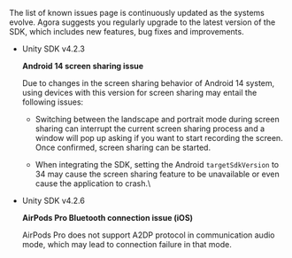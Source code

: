 <PlatformWrapper platform="unity">

The list of known issues page is continuously updated as the systems evolve. Agora suggests you regularly upgrade to the latest version of the SDK, which includes new features, bug fixes and improvements.

- Unity SDK v4.2.3

    **Android 14 screen sharing issue**

    Due to changes in the screen sharing behavior of Android 14 system, using devices with this version for screen sharing may entail the following issues:

    - Switching between the landscape and portrait mode during screen sharing can interrupt the current screen sharing process and a window will pop up asking if you want to start recording the screen. Once confirmed, screen sharing can be started.

    - When integrating the SDK, setting the Android `targetSdkVersion` to 34 may cause the screen sharing feature to be unavailable or even cause the application to crash.\

- Unity SDK v4.2.6

    **AirPods Pro Bluetooth connection issue (iOS)**

    AirPods Pro does not support A2DP protocol in communication audio mode, which may lead to connection failure in that mode.

</PlatformWrapper>
